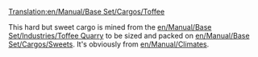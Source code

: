 [[Translation:en/Manual/Base Set/Cargos/Toffee]]

{{en/Cargo|name=Toffee
|image=en/ToffeeQuarry.png|produced=[[en/Manual/Base Set/Industries/Toffee Quarry]]
|accepted=[[en/Manual/Base Set/Industries/Sweet Factory]]
}}

This hard but sweet cargo is mined from the [[en/Manual/Base Set/Industries/Toffee Quarry]] to be sized and packed on [[en/Manual/Base Set/Cargos/Sweets]]. It's obviously from [[en/Manual/Climates]].